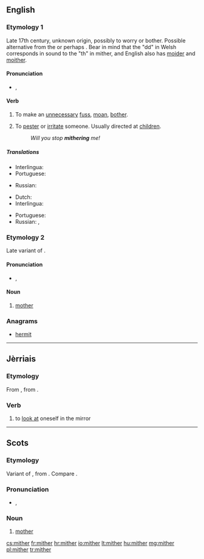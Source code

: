 ==English==
{{was wotd|2012|July|21}}
===Etymology 1===
Late 17th century, unknown origin, possibly {{etyl|cy|en}} {{term|moedrodd|lang=cy}} to worry or bother. Possible alternative from the {{etyl|cy|en}} {{term|meidda||to beg for whey|lang=cy}} or perhaps {{term|meiddio||to dare or venture|lang=cy}}. Bear in mind that the "dd" in Welsh corresponds in sound to the "th" in mither, and English also has [[moider]] and [[moither]].

====Pronunciation====
* {{IPA|/ˈmaɪθər/}}, {{X-SAMPA|/"maIT@r/}}

====Verb====
{{en-verb|mithers|mithering|mithered|mithered}}

# {{intransitive|Northern England}} To make an [[unnecessary]] [[fuss]], [[moan]], [[bother]].
# {{transitive}} To [[pester]] or [[irritate]] someone. Usually directed at [[children]].
#: ''Will you stop '''mithering''' me!''

=====Translations=====
{{trans-top|intransitive: to mither}}
* Interlingua: {{t-|ia|preoccupar se de bagatelas}}
* Portuguese: {{t-|pt|fazer tempestade em um copo d'água}}
{{trans-mid}}
* Russian: {{t+|ru|раздражать|tr=razdražátʹ}}
{{trans-bottom}}

{{trans-top|transitive to mither}}
* Dutch: {{t+|nl|lastigvallen}}
* Interlingua: {{t-|ia|importunar}}
{{trans-mid}}
* Portuguese: {{t+|pt|importunar}}
* Russian: {{t+|ru|докучать|tr=dokučátʹ}}, {{t+|ru|донимать|tr=donimátʹ}}
{{trans-bottom}}

===Etymology 2===
Late variant of {{etyl|ang|en}} {{term|modor|mōdor|lang=ang}}.

====Pronunciation====
* {{IPA|/ˈmɪθə/}}, {{X-SAMPA|/"mIT@r/}}

====Noun====
{{en-noun}}

# {{Scotland|and|Northern England}} [[mother]]

===Anagrams===
* [[hermit#English|hermit]]

----

==Jèrriais==

===Etymology===
From {{etyl|fro|roa-jer}} {{term|mirer||to look at; to watch|lang=fro}}, from {{etyl|la|roa-jer}} {{term|miror|mīror, mīrārī|be amazed at|lang=la}}.

===Verb===
{{roa-jer-verb}}

# {{reflexive|s'mither}} to [[look at]] oneself in the mirror

----

==Scots==

===Etymology===
Variant of {{term|mother|lang=en}}, from {{etyl|ang|sco}} {{term|modor|mōdor|lang=ang}}. Compare {{term|moder|lang=sco}}.

===Pronunciation===
* {{IPA|/ˈmɪðər/|lang=sco}}, {{X-SAMPA|/"mID@r/|lang=sco}}

===Noun===
{{sco-noun}}

# [[mother]]

[[cs:mither]]
[[fr:mither]]
[[hr:mither]]
[[io:mither]]
[[lt:mither]]
[[hu:mither]]
[[mg:mither]]
[[pl:mither]]
[[tr:mither]]